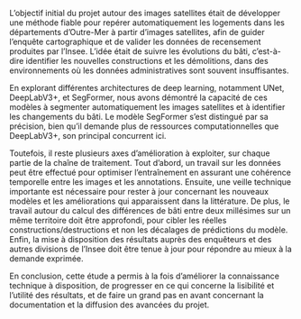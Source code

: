 L'objectif initial du projet autour des images satellites était de développer une méthode fiable pour repérer automatiquement les logements dans les départements d'Outre-Mer à partir d'images satellites, afin de guider l'enquête cartographique et de valider les données de recensement produites par l'Insee. L'idée était de suivre les évolutions du bâti, c'est-à-dire identifier les nouvelles constructions et les démolitions, dans des environnements où les données administratives sont souvent insuffisantes.

En explorant différentes architectures de deep learning, notamment UNet, DeepLabV3+, et SegFormer, nous avons démontré la capacité de ces modèles à segmenter automatiquement les images satellites et à identifier les changements du bâti. Le modèle SegFormer s'est distingué par sa précision, bien qu'il demande plus de ressources computationnelles que DeepLabV3+, son principal concurrent ici.

<!-- phrase sur les stat faites par la dmtr -->

Toutefois, il reste plusieurs axes d'amélioration à exploiter, sur chaque partie de la chaîne de traitement. Tout d'abord, un travail sur les données peut être effectué pour optimiser l'entraînement en assurant une cohérence temporelle entre les images et les annotations. Ensuite, une veille technique importante est nécessaire pour rester à jour concernant les nouveaux modèles et les améliorations qui apparaissent dans la littérature. De plus, le travail autour du calcul des différences de bâti entre deux millésimes sur un même territoire doit être approfondi, pour cibler les réelles constructions/destructions et non les décalages de prédictions du modèle. Enfin, la mise à disposition des résultats auprès des enquêteurs et des autres divisions de l'Insee doit être tenue à jour pour répondre au mieux à la demande exprimée. 

En conclusion, cette étude a permis à la fois d'améliorer la connaissance technique à disposition, de progresser en ce qui concerne la lisibilité et l'utilité des résultats, et de faire un grand pas en avant concernant la documentation et la diffusion des avancées du projet. 